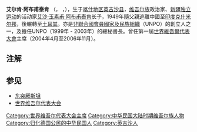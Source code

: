 {{blpunsourced|time=2019-05-22T22:41:59+00:00}}
{{Infobox Officeholder
|name        = 艾尔肯·阿布甫泰肯<br>ئەركىن ئالپتەكىن
|image       =
|width       = 
|office      = 第1任[[世界维吾尔代表大会|世界维吾尔代表大会]]主席
|term_start  = 2004年4月18日
|term_end    = 2006年11月27日
|predecessor = 职位创建
|successor   = [[热比娅·卡德尔|热比娅·卡德尔]]
|birth_date  = {{birth date and age|1939|7|4}}
|birth_place = {{flagicon|ROC}} [[中華民國_(大陸時期)|中華民國]][[新疆省|新疆省]][[喀什地区|喀什地区]][[英吉沙县|英吉沙县]]
|nationality = {{GER}}
|residence   = {{GER}}[[巴伐利亞邦|巴伐利亞邦]][[慕尼黑|慕尼黑]]
|religion    = [[伊斯兰教|伊斯兰教]]
|known_for   = [[世界維吾爾代表大會|世界維吾爾代表大會]]主席
|occupation  = [[政治人物|政治人物]]
|ethnicity   = [[維吾爾族|維吾爾族]]
|website     = [http://www.uyghurcongress.org/en/ 世界维吾尔代表大会网站]
}}
'''艾尔肯·阿布甫泰肯''' （{{lang-ug|ئەركىن ئالپتەكىن|}}， {{lang|en|Erkin Alptekin}}，{{bd|1939年|7月4日}}），生于[[喀什地区|喀什地区]][[英吉沙县|英吉沙县]]，[[维吾尔族|维吾尔族]]政治家、[[新疆独立运动|新疆独立运动]]的活动家[[艾沙·玉素甫·阿布甫泰肯|艾沙·玉素甫·阿布甫泰肯]]长子，1949年隨父親逃離中國至[[印度|印度]][[克什米尔邦|克什米尔邦]]，後輾轉至[[土耳其|土耳其]]。亦是[[非聯合國會員國家及民族組織|非聯合國會員國家及民族組織]]（UNPO）的創立人之一，及擔任UNPO（1999年 - 2003年）的總秘書長。曾任第一屆[[世界維吾爾代表大會|世界維吾爾代表大會]]主席（2004年4月至2006年11月）。

==注解==
{{Reflist}}

== 参见 ==
* [[东突厥斯坦|东突厥斯坦]]
* [[世界维吾尔代表大会|世界维吾尔代表大会]]

{{start box}}
{{succession box|首任| [[热比娅·卡德尔|热比娅·卡德尔]]|[[世界維吾爾代表大會|世界維吾爾代表大會]]主席|2004年4月—2006年11月}} 
{{end box}}

{{DEFAULTSORT:Alptekin, Erkin}}
[[Category:世界维吾尔代表大会主席|Category:世界维吾尔代表大会主席]]
[[Category:中华民国大陆时期维吾尔族人物|Category:中华民国大陆时期维吾尔族人物]]
[[Category:归化德国公民的中华民国人|Category:归化德国公民的中华民国人]]
[[Category:英吉沙人|Category:英吉沙人]]
{{政治人物小作品}}